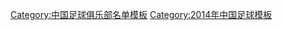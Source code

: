 {{Football squad with groups
 | name      = 2014年中甲分类名单海牛
 | bgcolor   = #ffff00
 | bordercolor = #0000ff
 | textcolor   = #0000ff
 | title=[[青岛海牛足球俱乐部|<span style="color:#0000ff">青岛海牛</span>]] — [[2014年中国足球甲级联赛|<span style="color: #0000ff;">2014年</span>]][[中国足球甲级联赛|<span style="color: #0000ff;">中甲联赛第 12 名</span>]]
|group1=全年参赛球员
|list1=<div>
{{Football squad2 player|no=1|name=[[于子千]]}}
{{Football squad2 player|no=2|name=[[陈龙 (足球运动员)|陈龙]]}}
{{Football squad2 player|no=3|name=[[刘骁锋]]}}
{{Football squad2 player|no=5|name=[[姜文骏]]}}
{{Football squad2 player|no=6|name={{flagicon|CMR}} [[伊夫·艾克瓦拉·赫尔曼|伊科拉]]}}
{{Football squad2 player|no=7|name=[[于贵君]]}}
{{Football squad2 player|no=8|name=[[王選宏]]}}
{{Football squad2 player|no=9|name={{flagicon|EST}} [[弗拉基米爾·沃斯科博伊尼科夫|瓦斯科]]}}
{{Football squad2 player|no=10|name=[[刘清 (足球运动员)|刘清]]}}
{{Football squad2 player|no=11|name=[[薛亚男]]}}
{{Football squad2 player|no=12|name=[[刘君 (足球运动员)|刘君]]}}
{{Football squad2 player|no=13|name=[[段宇]]}}
{{Football squad2 player|no=15|name=[[王健 (足球运动员)|王健]]}}
{{Football squad2 player|no=16|name=[[王睿 (1993年4月)|王睿]]}}
{{Football squad2 player|no=17|name=[[肖开提·亚力昆]]}}
{{Football squad2 player|no=18|name=[[于珈唯]]}}
{{Football squad2 player|no=19|name=[[帕拉哈提]]}}
{{Football squad2 player|no=20|name=[[屈凯]]}}
{{Football squad2 player|no=21|name=[[于海洋]]}}
{{Football squad2 player|no=25|name=[[李凯]]}}
{{Football squad2 player|no=26|name={{flagicon|CTA}}{{flagicon|FRA}} {{link-en|凯利·尤加|Kelly Youga|凯利}}}}
{{Football squad2 player|no=27|name=[[马龙 (足球运动员)|马龙]]}}
{{Football squad2 player|no=28|name=[[马兴煜]]}}
{{Football squad2 player|no=29|name=[[迟金玉]]}}
{{Football squad2 player|no=30|name=[[滕尚坤]]}}
{{Football squad2 player|no=33|name=[[张宏楠]]}}
</div>
|group2=夏季转入球员
|list2=<div>
{{Football squad2 player|no=23|name=[[曲波 (足球运动员)|曲波]]}}
{{Football squad2 player|no=31|name=[[刘鹏 (1989年)|刘鹏]]}}
</div>
|group3=夏季转出球员
|list3=<div>
</div>
|group4=主教练
|list4=[[宿茂臻]]
}}
<noinclude>
{{DEFAULTSORT:Qinghai Hainiu F.C. Squad 2014}}
[[Category:中国足球俱乐部名单模板]]
[[Category:2014年中国足球模板]]